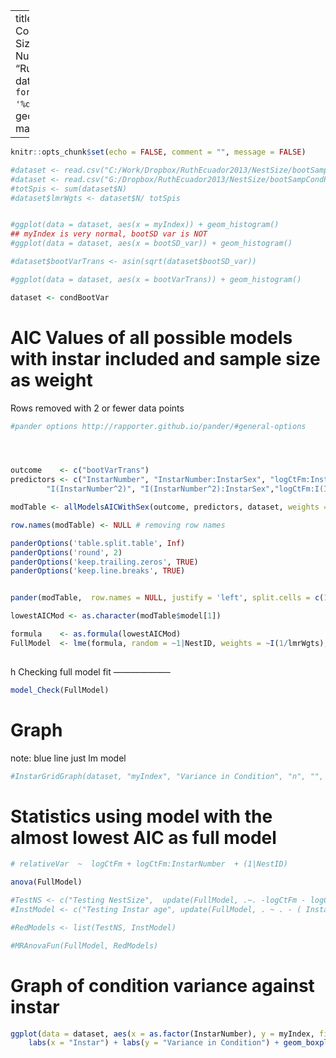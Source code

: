 

---
title: "Variance in Condition vs Nest Size Instar As Number"
author: "Ruth Sharpe"
date: "Run on `r format(Sys.time(), '%d %B, %Y')`"
geometry: margin=1cm

---

```{r dataImport,  include = FALSE}
knitr::opts_chunk$set(echo = FALSE, comment = "", message = FALSE)

#dataset <- read.csv("C:/Work/Dropbox/RuthEcuador2013/NestSize/bootSampCondPython_cond_combined.csv")
#dataset <- read.csv("G:/Dropbox/RuthEcuador2013/NestSize/bootSampCondPython_cond_combined.csv")
#totSpis <- sum(dataset$N)
#dataset$lmrWgts <- dataset$N/ totSpis


#ggplot(data = dataset, aes(x = myIndex)) + geom_histogram()
## myIndex is very normal, bootSD var is NOT
#ggplot(data = dataset, aes(x = bootSD_var)) + geom_histogram()

#dataset$bootVarTrans <- asin(sqrt(dataset$bootSD_var))

#ggplot(data = dataset, aes(x = bootVarTrans)) + geom_histogram()

dataset <- condBootVar


```

AIC Values of all possible models with instar included and sample size as weight
=====================
Rows removed with 2 or fewer data points 

```{r kable, results='asis',  echo = FALSE}
#pander options http://rapporter.github.io/pander/#general-options




outcome    <- c("bootVarTrans")
predictors <- c("InstarNumber", "InstarNumber:InstarSex", "logCtFm:InstarNumber", "logCtFm:InstarNumber:InstarSex", 
		"I(InstarNumber^2)", "I(InstarNumber^2):InstarSex","logCtFm:I(InstarNumber^2)", "logCtFm:I(InstarNumber^2):InstarSex")

modTable <- allModelsAICWithSex(outcome, predictors, dataset, weights = "n", nnLnr = "y")

row.names(modTable) <- NULL # removing row names

panderOptions('table.split.table', Inf)
panderOptions('round', 2)
panderOptions('keep.trailing.zeros', TRUE)
panderOptions('keep.line.breaks', TRUE)


pander(modTable,  row.names = NULL, justify = 'left', split.cells = c(1, 2, 61, 2))

lowestAICMod <- as.character(modTable$model[1])

formula    <- as.formula(lowestAICMod)
FullModel  <- lme(formula, random = ~1|NestID, weights = ~I(1/lmrWgts), data = dataset,  method = "ML")
	
```
h
Checking full model fit
--------------------


```{r ModelFit, fig.height=3, fig.width=3}

model_Check(FullModel)

```
\pagebreak

Graph
====================
 
note: blue line just lm model
```{r, fig.height=8, fig.width=12, echo = FALSE}


#InstarGridGraph(dataset, "myIndex", "Variance in Condition", "n", "", FullModel, "y")

```


Statistics using model with the almost lowest AIC as full model
====================


```{r Stats,  results='asis', echo = FALSE , comment = "", message = FALSE, warning = FALSE}

# relativeVar  ~  logCtFm + logCtFm:InstarNumber  + (1|NestID)

anova(FullModel)

#TestNS <- c("Testing NestSize",  update(FullModel, .~. -logCtFm - logCtFm:InstarNumber))
#InstModel <- c("Testing Instar age", update(FullModel, . ~ . - ( InstarNumber + InstarNumber:InstarSex + logCtFm:InstarNumber + I(InstarNumber^2))))

#RedModels <- list(TestNS, InstModel)

#MRAnovaFun(FullModel, RedModels)


```


Graph of condition variance against instar
====================

```{r, fig.height=6, fig.width=8, echo = FALSE}


ggplot(data = dataset, aes(x = as.factor(InstarNumber), y = myIndex, fill = InstarSex)) +
	labs(x = "Instar") + labs(y = "Variance in Condition") + geom_boxplot() + mytheme

```

